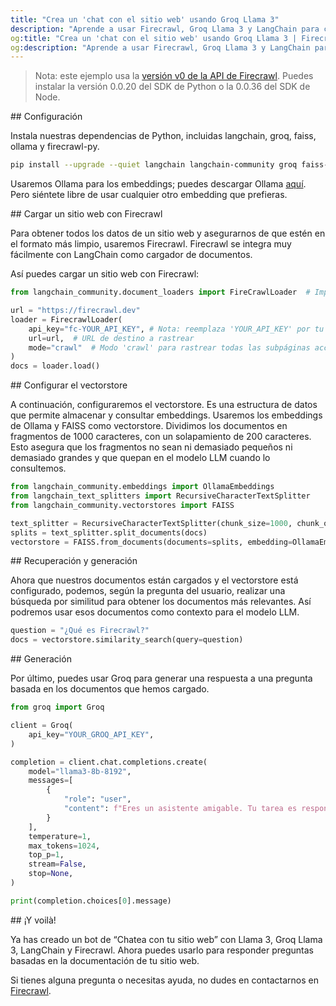 ```yaml
---
title: "Crea un 'chat con el sitio web' usando Groq Llama 3"
description: "Aprende a usar Firecrawl, Groq Llama 3 y LangChain para crear un bot de 'chatea con tu sitio web'."
og:title: "Crea un 'chat con el sitio web' usando Groq Llama 3 | Firecrawl"
og:description: "Aprende a usar Firecrawl, Groq Llama 3 y LangChain para crear un bot de 'chatea con tu sitio web'."
---
```


> Nota: este ejemplo usa la [versión v0 de la API de Firecrawl](/es/v0/introduction). Puedes instalar la versión 0.0.20 del SDK de Python o la 0.0.36 del SDK de Node.

<div id="setup">
  ## Configuración
</div>

Instala nuestras dependencias de Python, incluidas langchain, groq, faiss, ollama y firecrawl-py.

```bash
pip install --upgrade --quiet langchain langchain-community groq faiss-cpu ollama firecrawl-py
```

Usaremos Ollama para los embeddings; puedes descargar Ollama [aquí](https://ollama.com/). Pero siéntete libre de usar cualquier otro embedding que prefieras.

<div id="load-website-with-firecrawl">
  ## Cargar un sitio web con Firecrawl
</div>

Para obtener todos los datos de un sitio web y asegurarnos de que estén en el formato más limpio, usaremos Firecrawl. Firecrawl se integra muy fácilmente con LangChain como cargador de documentos.

Así puedes cargar un sitio web con Firecrawl:

```python
from langchain_community.document_loaders import FireCrawlLoader  # Importación de FirecrawlLoader

url = "https://firecrawl.dev"
loader = FirecrawlLoader(
    api_key="fc-YOUR_API_KEY", # Nota: reemplaza 'YOUR_API_KEY' por tu clave real de la API de Firecrawl
    url=url,  # URL de destino a rastrear
    mode="crawl"  # Modo 'crawl' para rastrear todas las subpáginas accesibles
)
docs = loader.load()
```

<div id="setup-the-vectorstore">
  ## Configurar el vectorstore
</div>

A continuación, configuraremos el vectorstore. Es una estructura de datos que permite almacenar y consultar embeddings. Usaremos los embeddings de Ollama y FAISS como vectorstore.
Dividimos los documentos en fragmentos de 1000 caracteres, con un solapamiento de 200 caracteres. Esto asegura que los fragmentos no sean ni demasiado pequeños ni demasiado grandes y que quepan en el modelo LLM cuando lo consultemos.

```python
from langchain_community.embeddings import OllamaEmbeddings
from langchain_text_splitters import RecursiveCharacterTextSplitter
from langchain_community.vectorstores import FAISS

text_splitter = RecursiveCharacterTextSplitter(chunk_size=1000, chunk_overlap=200)
splits = text_splitter.split_documents(docs)
vectorstore = FAISS.from_documents(documents=splits, embedding=OllamaEmbeddings())
```

<div id="retrieval-and-generation">
  ## Recuperación y generación
</div>

Ahora que nuestros documentos están cargados y el vectorstore está configurado, podemos, según la pregunta del usuario, realizar una búsqueda por similitud para obtener los documentos más relevantes. Así podremos usar esos documentos como contexto para el modelo LLM.

```python
question = "¿Qué es Firecrawl?"
docs = vectorstore.similarity_search(query=question)
```

<div id="generation">
  ## Generación
</div>

Por último, puedes usar Groq para generar una respuesta a una pregunta basada en los documentos que hemos cargado.

```python
from groq import Groq

client = Groq(
    api_key="YOUR_GROQ_API_KEY",
)

completion = client.chat.completions.create(
    model="llama3-8b-8192",
    messages=[
        {
            "role": "user",
            "content": f"Eres un asistente amigable. Tu tarea es responder la pregunta del usuario basándote en la documentación proporcionada a continuación:\nDocs:\n\n{docs}\n\nPregunta: {question}"
        }
    ],
    temperature=1,
    max_tokens=1024,
    top_p=1,
    stream=False,
    stop=None,
)

print(completion.choices[0].message)
```

<div id="and-voila">
  ## ¡Y voilà!
</div>

Ya has creado un bot de “Chatea con tu sitio web” con Llama 3, Groq Llama 3, LangChain y Firecrawl. Ahora puedes usarlo para responder preguntas basadas en la documentación de tu sitio web.

Si tienes alguna pregunta o necesitas ayuda, no dudes en contactarnos en [Firecrawl](https://firecrawl.dev).